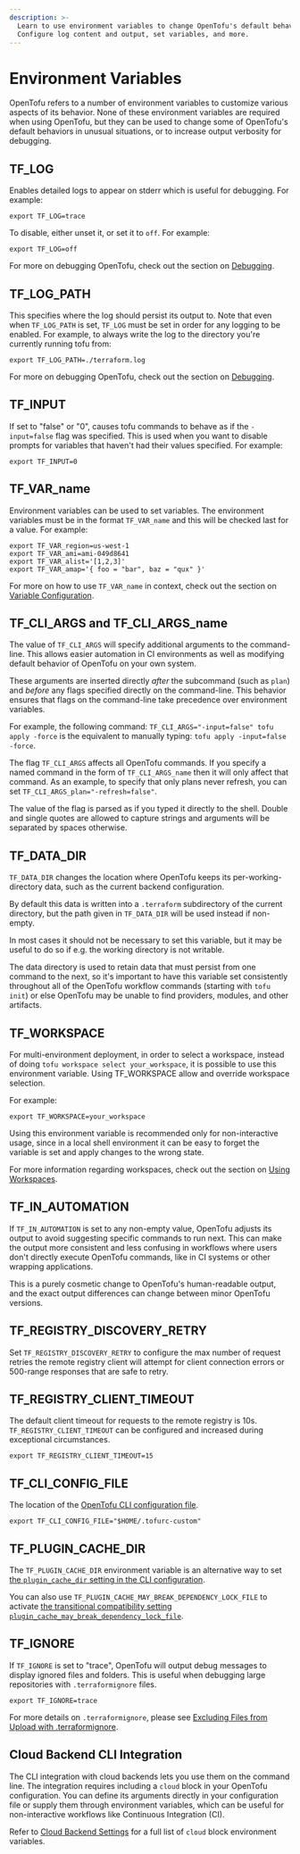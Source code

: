 ```yaml
---
description: >-
  Learn to use environment variables to change OpenTofu's default behavior.
  Configure log content and output, set variables, and more.
---
```


# Environment Variables

OpenTofu refers to a number of environment variables to customize various
aspects of its behavior. None of these environment variables are required
when using OpenTofu, but they can be used to change some of OpenTofu's
default behaviors in unusual situations, or to increase output verbosity
for debugging.

## TF_LOG

Enables detailed logs to appear on stderr which is useful for debugging. For example:

```shell
export TF_LOG=trace
```

To disable, either unset it, or set it to `off`. For example:

```shell
export TF_LOG=off
```

For more on debugging OpenTofu, check out the section on [Debugging](../../internals/debugging.mdx).

## TF_LOG_PATH

This specifies where the log should persist its output to. Note that even when `TF_LOG_PATH` is set, `TF_LOG` must be set in order for any logging to be enabled. For example, to always write the log to the directory you're currently running tofu from:

```shell
export TF_LOG_PATH=./terraform.log
```

For more on debugging OpenTofu, check out the section on [Debugging](../../internals/debugging.mdx).

## TF_INPUT

If set to "false" or "0", causes tofu commands to behave as if the `-input=false` flag was specified. This is used when you want to disable prompts for variables that haven't had their values specified. For example:

```shell
export TF_INPUT=0
```

## TF_VAR_name

Environment variables can be used to set variables. The environment variables must be in the format `TF_VAR_name` and this will be checked last for a value. For example:

```shell
export TF_VAR_region=us-west-1
export TF_VAR_ami=ami-049d8641
export TF_VAR_alist='[1,2,3]'
export TF_VAR_amap='{ foo = "bar", baz = "qux" }'
```

For more on how to use `TF_VAR_name` in context, check out the section on [Variable Configuration](../../language/values/variables.mdx).

## TF_CLI_ARGS and TF_CLI_ARGS_name

<a id="tf-cli-args"></a>

The value of `TF_CLI_ARGS` will specify additional arguments to the
command-line. This allows easier automation in CI environments as well as
modifying default behavior of OpenTofu on your own system.

These arguments are inserted directly _after_ the subcommand
(such as `plan`) and _before_ any flags specified directly on the command-line.
This behavior ensures that flags on the command-line take precedence over
environment variables.

For example, the following command: `TF_CLI_ARGS="-input=false" tofu apply -force`
is the equivalent to manually typing: `tofu apply -input=false -force`.

The flag `TF_CLI_ARGS` affects all OpenTofu commands. If you specify a
named command in the form of `TF_CLI_ARGS_name` then it will only affect
that command. As an example, to specify that only plans never refresh,
you can set `TF_CLI_ARGS_plan="-refresh=false"`.

The value of the flag is parsed as if you typed it directly to the shell.
Double and single quotes are allowed to capture strings and arguments will
be separated by spaces otherwise.

## TF_DATA_DIR

`TF_DATA_DIR` changes the location where OpenTofu keeps its
per-working-directory data, such as the current backend configuration.

By default this data is written into a `.terraform` subdirectory of the
current directory, but the path given in `TF_DATA_DIR` will be used instead
if non-empty.

In most cases it should not be necessary to set this variable, but it may
be useful to do so if e.g. the working directory is not writable.

The data directory is used to retain data that must persist from one command
to the next, so it's important to have this variable set consistently throughout
all of the OpenTofu workflow commands (starting with `tofu init`) or else
OpenTofu may be unable to find providers, modules, and other artifacts.

## TF_WORKSPACE

For multi-environment deployment, in order to select a workspace, instead of doing `tofu workspace select your_workspace`, it is possible to use this environment variable. Using TF_WORKSPACE allow and override workspace selection.

For example:

```shell
export TF_WORKSPACE=your_workspace
```

Using this environment variable is recommended only for non-interactive usage, since in a local shell environment it can be easy to forget the variable is set and apply changes to the wrong state.

For more information regarding workspaces, check out the section on [Using Workspaces](../../language/state/workspaces.mdx).

## TF_IN_AUTOMATION

If `TF_IN_AUTOMATION` is set to any non-empty value, OpenTofu adjusts its
output to avoid suggesting specific commands to run next. This can make the
output more consistent and less confusing in workflows where users don't
directly execute OpenTofu commands, like in CI systems or other wrapping
applications.

This is a purely cosmetic change to OpenTofu's human-readable output, and the
exact output differences can change between minor OpenTofu versions.

## TF_REGISTRY_DISCOVERY_RETRY

Set `TF_REGISTRY_DISCOVERY_RETRY` to configure the max number of request retries
the remote registry client will attempt for client connection errors or
500-range responses that are safe to retry.

## TF_REGISTRY_CLIENT_TIMEOUT

The default client timeout for requests to the remote registry is 10s. `TF_REGISTRY_CLIENT_TIMEOUT` can be configured and increased during exceptional circumstances.

```shell
export TF_REGISTRY_CLIENT_TIMEOUT=15
```

## TF_CLI_CONFIG_FILE

The location of the [OpenTofu CLI configuration file](../../cli/config/config-file.mdx).

```shell
export TF_CLI_CONFIG_FILE="$HOME/.tofurc-custom"
```

## TF_PLUGIN_CACHE_DIR

The `TF_PLUGIN_CACHE_DIR` environment variable is an alternative way to set [the `plugin_cache_dir` setting in the CLI configuration](../../cli/config/config-file.mdx#provider-plugin-cache).

You can also use `TF_PLUGIN_CACHE_MAY_BREAK_DEPENDENCY_LOCK_FILE` to activate [the transitional compatibility setting `plugin_cache_may_break_dependency_lock_file`](../../cli/config/config-file.mdx#allowing-the-provider-plugin-cache-to-break-the-dependency-lock-file).

## TF_IGNORE

If `TF_IGNORE` is set to "trace", OpenTofu will output debug messages to display ignored files and folders. This is useful when debugging large repositories with `.terraformignore` files.

```shell
export TF_IGNORE=trace
```

For more details on `.terraformignore`, please see [Excluding Files from Upload with .terraformignore](../../language/settings/backends/remote.mdx#excluding-files-from-upload-with-terraformignore).

## Cloud Backend CLI Integration

The CLI integration with cloud backends lets you use them on the command line. The integration requires including a `cloud` block in your OpenTofu configuration. You can define its arguments directly in your configuration file or supply them through environment variables, which can be useful for non-interactive workflows like Continuous Integration (CI).

Refer to [Cloud Backend Settings](../../cli/cloud/settings.mdx#environment-variables) for a full list of `cloud` block environment variables.
